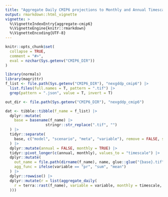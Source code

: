 ```yaml
---
title: "Aggregate Daily CMIP6 projections to Monthly and Annual Timescales"
output: rmarkdown::html_vignette
vignette: >
  %\VignetteIndexEntry{aggregate-cmip6}
  %\VignetteEngine{knitr::rmarkdown}
  %\VignetteEncoding{UTF-8}
---
```


```r
knitr::opts_chunk$set(
  collapse = TRUE,
  comment = "#>",
  eval = nzchar(Sys.getenv("CMIP6_DIR"))
)
```

```r
library(normals)
library(magrittr)
f_list <- file.path(Sys.getenv("CMIP6_DIR"), "nexgddp_cmip6") |>
  list.files(full.names = T, pattern = ".tif") |>
  grep(pattern = ".json", value = T, invert = T)

out_dir <- file.path(Sys.getenv("CMIP6_DIR"), "nexgddp_cmip6")
```

```r

dat <- tibble::tibble(f_name = f_list) |>
  dplyr::mutate(
    base = basename(f_name) |>
                  stringr::str_replace(".tif", "")
  ) |>
  tidyr::separate(
    base, c("model", "scenario", "meta", "variable"), remove = FALSE, sep = "_"
  ) |> 
  dplyr::mutate(annual = FALSE, monthly = TRUE) |>
  tidyr::pivot_longer(c(annual, monthly), values_to = "timescale") |>
  dplyr::mutate(
    out_name = file.path(dirname(f_name), name, glue::glue("{base}.tif")),
    agg_func = ifelse(variable == "pr", "sum", "mean")
  ) |>
  dplyr::rowwise() |>
  dplyr::mutate(r = list(aggregate_daily(
    r = terra::rast(f_name), variable = variable, monthly = timescale, agg_func = agg_func, filename = out_name, overwrite = TRUE
  )))
                
```
